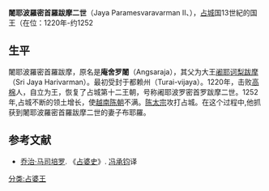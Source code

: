'''闍耶波羅密首羅跋摩二世'''（Jaya Paramesvaravarman II、{{bd|？||？}}），[[占城|占城]]国13世紀的国王（在位：1220年-约1252
== 生平 ==
闍耶波羅密首羅跋摩，原名是'''庵舍罗闍'''（Angsaraja），其父为大王[[闍耶訶梨跋摩二世|阇耶诃梨跋摩]]（Sri Jaya Harivarman）。最初受封于都赖州（Turai-vijaya）。1220年，击败[[高棉|高棉]]人，自立为王，恢复了占城第十二王朝，号称阇耶波罗密首罗跋摩二世。1252年,占城不断的领土增长，使[[越南陈朝|越南陈朝]]不满。[[陈太宗|陈太宗]]攻打占城。在这个过程中,他抓获到闍耶波羅密首羅跋摩二世的妻子布耶羅。

==参考文献==
*[[乔治·马司培罗|乔治·马司培罗]]. 《[[占婆史|占婆史]]》. [[冯承钧|冯承钧]]译
{{start box}}
{{s-before|[[闍耶因陀羅跋摩四世|闍耶因陀羅跋摩四世]]<br>[[佛逝國|佛逝國]]：[[闍耶因陀羅跋摩五世|闍耶因陀羅跋摩五世]]<br>[[賓童龍國|賓童龍國]]：[[蘇利耶跋摩|蘇利耶跋摩]]}}
{{s-title|[[占城|占城]]後第十二王朝第1代王|1220年-约1252年}}
{{s-after|[[闍耶因陀羅跋摩六世|闍耶因陀羅跋摩六世]]}}
{{end box}}
{{占婆君主}}
[[分类:占婆王|分类:占婆王]]